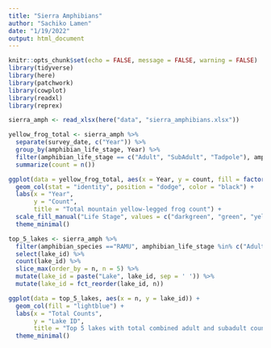 ```yaml
---
title: "Sierra Amphibians"
author: "Sachiko Lamen"
date: "1/19/2022"
output: html_document
---
```


```r
knitr::opts_chunk$set(echo = FALSE, message = FALSE, warning = FALSE)
library(tidyverse)
library(here)
library(patchwork)
library(cowplot)
library(readxl)
library(reprex)
```

```r
sierra_amph <- read_xlsx(here("data", "sierra_amphibians.xlsx"))

yellow_frog_total <- sierra_amph %>%
  separate(survey_date, c("Year")) %>%
  group_by(amphibian_life_stage, Year) %>%
  filter(amphibian_life_stage == c("Adult", "SubAdult", "Tadpole"), amphibian_species == "RAMU") %>%
  summarize(count = n())
```

```r
ggplot(data = yellow_frog_total, aes(x = Year, y = count, fill = factor(amphibian_life_stage))) +
  geom_col(stat = "identity", position = "dodge", color = "black") +
  labs(x = "Year",
       y = "Count",
       title = "Total mountain yellow-legged frog count") +
  scale_fill_manual("Life Stage", values = c("darkgreen", "green", "yellow")) +
  theme_minimal()
```


```r
top_5_lakes <- sierra_amph %>%
  filter(amphibian_species =="RAMU", amphibian_life_stage %in% c("Adult", "SubAdult")) %>%
  select(lake_id) %>%
  count(lake_id) %>%
  slice_max(order_by = n, n = 5) %>%
  mutate(lake_id = paste("Lake", lake_id, sep = ' ')) %>%
  mutate(lake_id = fct_reorder(lake_id, n))

ggplot(data = top_5_lakes, aes(x = n, y = lake_id)) +
  geom_col(fill = "lightblue") +
  labs(x = "Total Counts",
       y = "Lake ID",
       title = "Top 5 lakes with total combined adult and subadult counts of Rana muscosa (1995-2002)") +
  theme_minimal()
```







